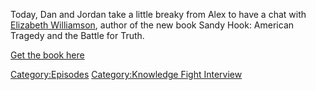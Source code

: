 {{DEFAULTSORT:
    #_EPISODE_0657:Chatting With Elizabeth Williamson
}}{{Episode
    | title           = Chatting With Elizabeth Williamson
    | caption         = Listen to this episode on [https://knowledgefight.libsyn.com/657-chatting-with-elizabeth-williamson Libsyn] [https://open.spotify.com/episode/5AOb2WfvCGF4zN28t3MhUk Spotify], Read the [[Transcript/657: Chatting With Elizabeth Williamson|Unofficial Transcript]], View discussion on [https://reddit.com/t9zn38 Reddit]
    | episodeNumber   = 657
    | length          = 01:19:21
    | airDate         = March 8, 2022
    | episodeType     = [[:Category:Knowledge Fight Interview|Knowledge Fight Interview]]
    | previousEpisode = [[656: March 5, 2022]]
    | nextEpisode     = [[658: It's Pretty Easy Being Greene]]
}}

{{Stub}}

Today, Dan and Jordan take a little breaky from Alex to have a chat with [[Elizabeth Williamson]], author of the new book Sandy Hook: American Tragedy and the Battle for Truth.

[https://www.penguinrandomhouse.com/books/624175/sandy-hook-by-elizabeth-williamson/ Get the book here]

[[Category:Episodes]]
[[Category:Knowledge Fight Interview]]
